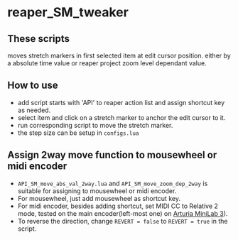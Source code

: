 # reaper_SM_tweaker

## These scripts
moves stretch markers in first selected item at edit cursor position.
either by a absolute time value or reaper project zoom level dependant value.

## How to use
- add script starts with 'API' to reaper action list and 
assign shortcut key as needed.
- select item and click on a stretch marker to anchor the edit cursor to it.
- run corresponding script to move the stretch marker.
- the step size can be setup in `configs.lua`

## Assign 2way move function to mousewheel or midi encoder
- `API_SM_move_abs_val_2way.lua` and `API_SM_move_zoom_dep_2way`
is suitable for assigning to mousewheel or midi encoder.
- For mousewheel, just add mousewheel as shortcut key.
- For midi encoder, besides adding shortcut, set MIDI CC to Relative 2 mode, tested on the main encoder(left-most one) 
on [Arturia MiniLab 3](https://www.arturia.com/products/hybrid-synths/minilab-3/update)).
- To reverse the direction, change `REVERT = false` to `REVERT = true` in the script.
